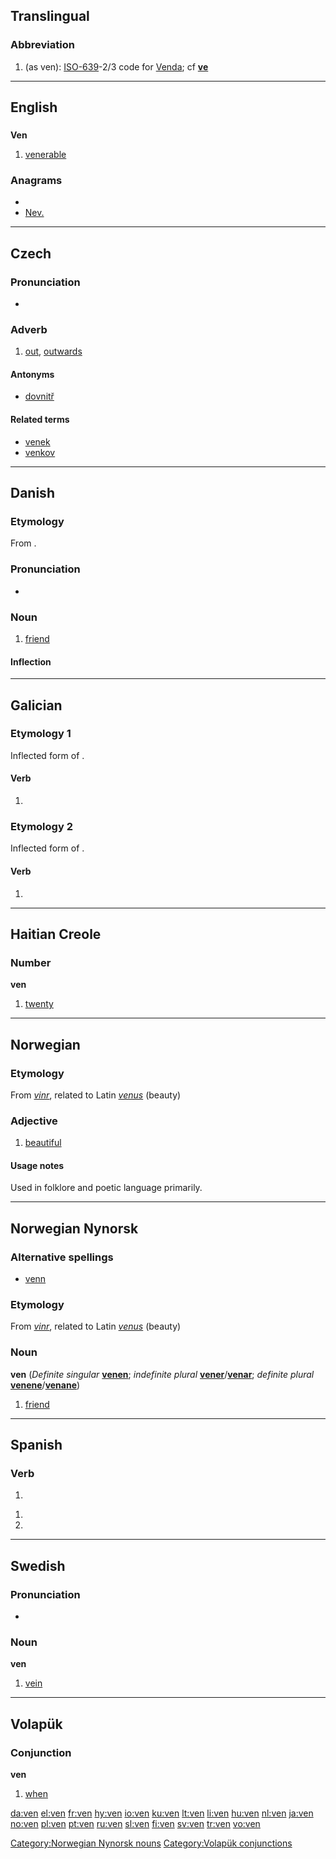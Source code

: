 {{also|vén}}
==Translingual==

===Abbreviation===
{{infl|mul|abbreviation}}

# (as ven): [[w:ISO-639|ISO-639]]-2/3 code for [[Venda]]; cf '''[[ve]]'''

----

==English==

==={{abbreviation}}===
'''Ven'''

# [[venerable]]

===Anagrams===
* {{alphagram|env}}
* [[Nev.#English|Nev.]]

----

==Czech==

===Pronunciation===
* {{audio|Cs-ven.ogg|audio}}

===Adverb===
{{cs-adv}}

# [[out]], [[outwards]]

====Antonyms====
* [[dovnitř]]

====Related terms====
* [[venek]] {{m}}
* [[venkov]] {{m}}

----

==Danish==

===Etymology===

From {{etyl|non|da}} {{term|vinr|lang=non}}.

===Pronunciation===
* {{IPA|/vɛn/|[vɛn]|lang=da}}

===Noun===
{{da-noun|en|er|stem=venn}}

# [[friend]]

====Inflection====
{{da-noun-infl|en|er|stem=venn}}

----

==Galician==

===Etymology 1===
Inflected form of {{term|ver||to see|lang=gl}}.

====Verb====
{{gl-verb-form}}

# {{conjugation of|[[ver#Galician|ver]]||3|p|pres|ind}}

===Etymology 2===
Inflected form of {{term|vir||to come|lang=gl}}.

====Verb====
{{gl-verb-form}}

# {{conjugation of|[[vir#Galician|vir]]||2|s|imp}}

----

==Haitian Creole==

===Number===
'''ven'''

# {{cardinal|lang=ht}} [[twenty]]

----

==Norwegian==

===Etymology===
From {{etyl|non|no}} ''[[vinr]]'', related to Latin ''[[venus]]'' (beauty)

===Adjective===
{{no-adj-1}}

# [[beautiful]]

====Usage notes====
Used in folklore and poetic language primarily.

----

==Norwegian Nynorsk==

===Alternative spellings===
* [[venn]]

===Etymology===
From {{etyl|non|nn}} ''[[vinr]]'', related to Latin ''[[venus]]'' (beauty)

===Noun===
'''ven''' {{m}} (''Definite singular'' '''[[venen]]'''; ''indefinite plural'' '''[[vener]]'''/'''[[venar]]'''; ''definite  plural'' '''[[venene]]'''/'''[[venane]]''')

# [[friend]]

[[Category:Norwegian Nynorsk nouns]]

----

==Spanish==

===Verb===
{{es-verb-form|venir}}

# {{es-verb form of|mood=imp|num=s|pers=2|formal=n|sense=+|ending=ir|verb=[[venir]]}}

{{es-verb-form|ver}}
# {{es-verb form of|mood=ind|tense=pres|num=p|pers=2|formal=y|ending=er|verb=[[ver]]}}
# {{es-verb form of|mood=ind|tense=pres|num=p|pers=3|ending=er|verb=[[ver]]}}

----

==Swedish==

===Pronunciation===
* {{audio|Sv-en ven.ogg|audio}}

===Noun===
'''ven''' {{c}}

# [[vein]]

----

==Volapük==

===Conjunction===
'''ven'''

# [[when]]

[[Category:Volapük conjunctions]]

[[da:ven]]
[[el:ven]]
[[fr:ven]]
[[hy:ven]]
[[io:ven]]
[[ku:ven]]
[[lt:ven]]
[[li:ven]]
[[hu:ven]]
[[nl:ven]]
[[ja:ven]]
[[no:ven]]
[[pl:ven]]
[[pt:ven]]
[[ru:ven]]
[[sl:ven]]
[[fi:ven]]
[[sv:ven]]
[[tr:ven]]
[[vo:ven]]